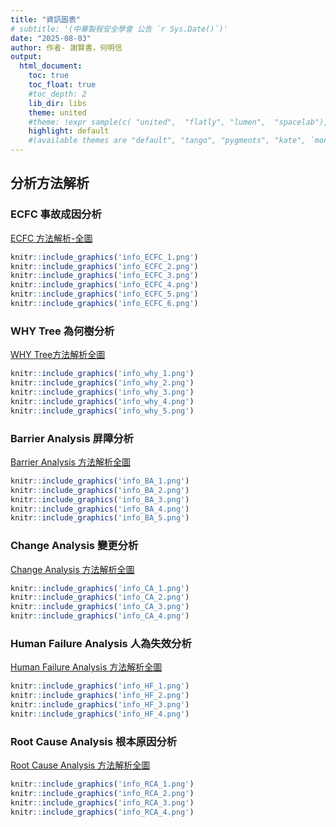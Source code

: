 ```yaml
---
title: "資訊圖表"
# subtitle: '(中華製程安全學會 公告 `r Sys.Date()`)'
date: "2025-08-03"
author: 作者- 謝賢書，何明信
output: 
  html_document:
    toc: true
    toc_float: true
    #toc_depth: 2
    lib_dir: libs
    theme: united
    #theme: !expr sample(c( "united",  "flatly", "lumen",  "spacelab"), 1)
    highlight: default
    #(available themes are "default", "tango", "pygments", "kate", `monochrome`, `espresso`, `zenburn`, `haddock`, `breezedark`, `textmate`, `arrow`, or `rstudio`).
---
```



## 分析方法解析 {.tabset .tabset-fade .tabset-pills}

### ECFC 事故成因分析
[ECFC 方法解析-全圖]()
```r
knitr::include_graphics('info_ECFC_1.png')
knitr::include_graphics('info_ECFC_2.png')
knitr::include_graphics('info_ECFC_3.png')
knitr::include_graphics('info_ECFC_4.png')
knitr::include_graphics('info_ECFC_5.png')
knitr::include_graphics('info_ECFC_6.png')

```


### WHY Tree 為何樹分析
[WHY Tree方法解析全圖]()
```r
knitr::include_graphics('info_why_1.png')
knitr::include_graphics('info_why_2.png')
knitr::include_graphics('info_why_3.png')
knitr::include_graphics('info_why_4.png')
knitr::include_graphics('info_why_5.png')
```


### Barrier Analysis 屏障分析
[Barrier Analysis 方法解析全圖]()
```r
knitr::include_graphics('info_BA_1.png')
knitr::include_graphics('info_BA_2.png')
knitr::include_graphics('info_BA_3.png')
knitr::include_graphics('info_BA_4.png')
knitr::include_graphics('info_BA_5.png')
```

### Change Analysis 變更分析
[Change Analysis 方法解析全圖]()
```r
knitr::include_graphics('info_CA_1.png')
knitr::include_graphics('info_CA_2.png')
knitr::include_graphics('info_CA_3.png')
knitr::include_graphics('info_CA_4.png')
```

### Human Failure Analysis 人為失效分析
[Human Failure Analysis 方法解析全圖]()
```r
knitr::include_graphics('info_HF_1.png')
knitr::include_graphics('info_HF_2.png')
knitr::include_graphics('info_HF_3.png')
knitr::include_graphics('info_HF_4.png')
```

### Root Cause Analysis 根本原因分析
[Root Cause Analysis 方法解析全圖]()
```r
knitr::include_graphics('info_RCA_1.png')
knitr::include_graphics('info_RCA_2.png')
knitr::include_graphics('info_RCA_3.png')
knitr::include_graphics('info_RCA_4.png')
```

